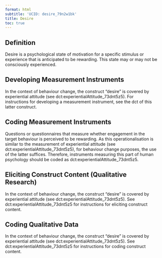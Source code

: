 ```yaml
---
format: html
subtitle: 'UCID: desire_79n2w1bk'
title: Desire
toc: true
---
```


## Definition

Desire is a psychological state of motivation for a specific stimulus or experience that is anticipated to be rewarding. This state may or may not be consciously experienced.


## Developing Measurement Instruments

In the context of behaviour change, the construct "desire" is covered by experiential attitude (see dct:experientialAttitude_73dnt5z5). For instructions for developing a measurement instrument, see the dct of this latter construct.

## Coding Measurement Instruments

Questions or questionnaires that measure whether engagement in the target behaviour is perceived to be rewarding. As this operationalisation is similar to the measurement of experiential attitude (see dct:experientialAttitude_73dnt5z5), for behaviour change purposes, the use of the latter suffices. Therefore, instruments measuring this part of human psychology should be coded as dct:experientialAttitude_73dnt5z5.


## Eliciting Construct Content (Qualitative Research)

In the context of behaviour change, the construct "desire" is covered by experiential attitude (see dct:experientialAttitude_73dnt5z5). See dct:experientialAttitude_73dnt5z5 for instructions for eliciting construct content. 

## Coding Qualitative Data

In the context of behaviour change, the construct "desire" is covered by experiential attitude (see dct:experientialAttitude_73dnt5z5). See dct:experientialAttitude_73dnt5z5 for instructions for coding construct content. 

